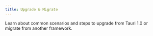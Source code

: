 ```yaml
---
title: Upgrade & Migrate
---
```


Learn about common scenarios and steps to upgrade from Tauri 1.0 or migrate from another framework.


<CardGrid>
	<LinkCard
		title="Upgrade from Tauri 1.0"
		href="/2/guide/upgrade-migrate/from-tauri-1"
	/>
	<LinkCard
		title="Migrate from Electron"
		href="/2/guide/upgrade-migrate/from-electron"
	/>
	<LinkCard
		title="Migrate from Flutter"
		href="/2/guide/upgrade-migrate/from-flutter"
	/>
</CardGrid>
